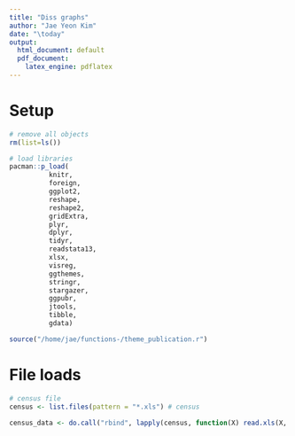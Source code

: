 ```yaml
---
title: "Diss graphs"
author: "Jae Yeon Kim"
date: "\today"
output:
  html_document: default
  pdf_document:
    latex_engine: pdflatex
---
```


# Setup
```r

# remove all objects 
rm(list=ls())

# load libraries
pacman::p_load(
          knitr,
          foreign,
          ggplot2,
          reshape,
          reshape2,
          gridExtra,
          plyr,
          dplyr,
          tidyr,
          readstata13,
          xlsx, 
          visreg,
          ggthemes,
          stringr,
          stargazer,
          ggpubr,
          jtools,
          tibble,
          gdata)

source("/home/jae/functions-/theme_publication.r")

```


# File loads
```r

# census file
census <- list.files(pattern = "*.xls") # census 

census_data <- do.call("rbind", lapply(census, function(X) read.xls(X, sheet = 1)))

```
